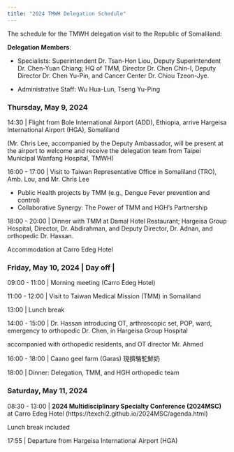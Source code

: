 ```yaml
---
title: "2024 TMWH Delegation Schedule"
---
```


The schedule for the TMWH delegation visit to the Republic of Somaliland:

**Delegation Members**:

- Specialists: Superintendent Dr. Tsan-Hon Liou, Deputy Superintendent Dr. Chen-Yuan Chiang; HQ of TMM, Director Dr. Chen Chin-I, Deputy Director Dr. Chen Yu-Pin, and Cancer Center Dr. Chiou Tzeon-Jye.

- Administrative Staff: Wu Hua-Lun, Tseng Yu-Ping


### Thursday, May 9, 2024

14:30 | Flight from Bole International Airport (ADD), Ethiopia, arrive Hargeisa International Airport (HGA), Somaliland

(Mr. Chris Lee, accompanied by the Deputy Ambassador, will be present at the airport to welcome and receive the delegation team from Taipei Municipal Wanfang Hospital, TMWH)


16:00 - 17:00 | Visit to Taiwan Representative Office in Somaliland (TRO), Amb. Lou, and Mr. Chris Lee

  - Public Health projects by TMM (e.g., Dengue Fever prevention and control)
  - Collaborative Synergy: The Power of TMM and HGH's Partnership

18:00 - 20:00 | Dinner with TMM at Damal Hotel Restaurant;
Hargeisa Group Hospital, Director, Dr. Abdirahman, and Deputy Director, Dr. Adnan, and orthopedic Dr. Hassan.

<!-- (inviting) MoHD director general Dr. Hergeye; -->

Accommodation at Carro Edeg Hotel

### Friday, May 10, 2024 | Day off | 

09:00 - 11:00 | Morning meeting (Carro Edeg Hotel)

11:00 - 12:00 | Visit to Taiwan Medical Mission (TMM) in Somaliland

13:00 | Lunch break

14:00 - 15:00 | Dr. Hassan introducing OT, arthroscopic set, POP, ward, emergency to orthopedic Dr. Chen, in Hargeisa Group Hospital

accompanied with orthopedic residents, and OT director Mr. Ahmed

16:00 - 18:00 | Caano geel farm (Garas) 現擠駱駝鮮奶 

18:00 | Dinner: Delegation, TMM, and HGH orthopedic team


### Saturday, May 11, 2024

08:30 - 13:00 | **2024 Multidisciplinary Specialty Conference (2024MSC)** at Carro Edeg Hotel (https://texchi2.github.io/2024MSC/agenda.html)

Lunch break included
               
17:55         | Departure from Hargeisa International Airport (HGA)
